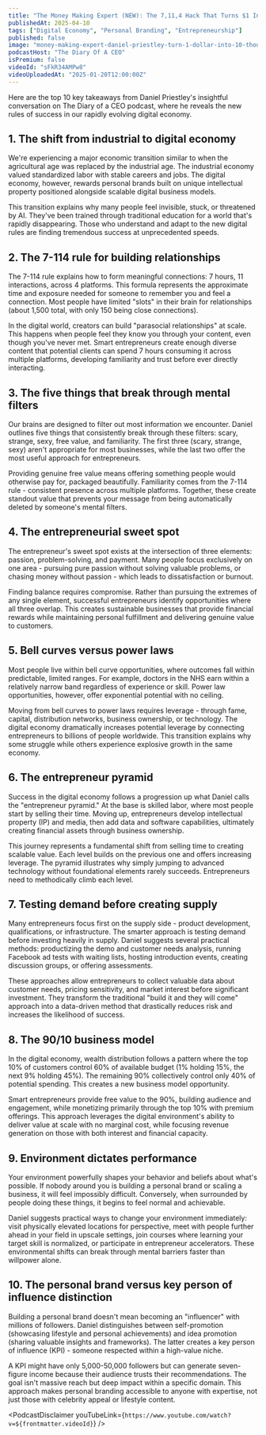 ```yaml
---
title: "The Money Making Expert (NEW): The 7,11,4 Hack That Turns $1 Into $10K Per Month! Daniel Priestley"
publishedAt: 2025-04-10
tags: ["Digital Economy", "Personal Branding", "Entrepreneurship"]
published: false
image: "money-making-expert-daniel-priestley-turn-1-dollar-into-10-thousand-dollar-per-month.jpg"
podcastHost: "The Diary Of A CEO"
isPremium: false
videoId: "sFkR34AMPw8"
videoUploadedAt: "2025-01-20T12:00:00Z"
---
```



<PodcastSummaryPageLayout frontmatter={frontmatter}>

Here are the top 10 key takeaways from Daniel Priestley's insightful conversation on The Diary of a CEO podcast, where he reveals the new rules of success in our rapidly evolving digital economy.

## 1. The shift from industrial to digital economy

We're experiencing a major economic transition similar to when the agricultural age was replaced by the industrial age. The industrial economy valued standardized labor with stable careers and jobs. The digital economy, however, rewards personal brands built on unique intellectual property positioned alongside scalable digital business models.

This transition explains why many people feel invisible, stuck, or threatened by AI. They've been trained through traditional education for a world that's rapidly disappearing. Those who understand and adapt to the new digital rules are finding tremendous success at unprecedented speeds.

## 2. The 7-114 rule for building relationships

The 7-114 rule explains how to form meaningful connections: 7 hours, 11 interactions, across 4 platforms. This formula represents the approximate time and exposure needed for someone to remember you and feel a connection. Most people have limited "slots" in their brain for relationships (about 1,500 total, with only 150 being close connections).

In the digital world, creators can build "parasocial relationships" at scale. This happens when people feel they know you through your content, even though you've never met. Smart entrepreneurs create enough diverse content that potential clients can spend 7 hours consuming it across multiple platforms, developing familiarity and trust before ever directly interacting.

## 3. The five things that break through mental filters

Our brains are designed to filter out most information we encounter. Daniel outlines five things that consistently break through these filters: scary, strange, sexy, free value, and familiarity. The first three (scary, strange, sexy) aren't appropriate for most businesses, while the last two offer the most useful approach for entrepreneurs.

Providing genuine free value means offering something people would otherwise pay for, packaged beautifully. Familiarity comes from the 7-114 rule - consistent presence across multiple platforms. Together, these create standout value that prevents your message from being automatically deleted by someone's mental filters.

## 4. The entrepreneurial sweet spot

The entrepreneur's sweet spot exists at the intersection of three elements: passion, problem-solving, and payment. Many people focus exclusively on one area - pursuing pure passion without solving valuable problems, or chasing money without passion - which leads to dissatisfaction or burnout.

Finding balance requires compromise. Rather than pursuing the extremes of any single element, successful entrepreneurs identify opportunities where all three overlap. This creates sustainable businesses that provide financial rewards while maintaining personal fulfillment and delivering genuine value to customers.

## 5. Bell curves versus power laws

Most people live within bell curve opportunities, where outcomes fall within predictable, limited ranges. For example, doctors in the NHS earn within a relatively narrow band regardless of experience or skill. Power law opportunities, however, offer exponential potential with no ceiling.

Moving from bell curves to power laws requires leverage - through fame, capital, distribution networks, business ownership, or technology. The digital economy dramatically increases potential leverage by connecting entrepreneurs to billions of people worldwide. This transition explains why some struggle while others experience explosive growth in the same economy.

## 6. The entrepreneur pyramid

Success in the digital economy follows a progression up what Daniel calls the "entrepreneur pyramid." At the base is skilled labor, where most people start by selling their time. Moving up, entrepreneurs develop intellectual property (IP) and media, then add data and software capabilities, ultimately creating financial assets through business ownership.

This journey represents a fundamental shift from selling time to creating scalable value. Each level builds on the previous one and offers increasing leverage. The pyramid illustrates why simply jumping to advanced technology without foundational elements rarely succeeds. Entrepreneurs need to methodically climb each level.

## 7. Testing demand before creating supply

Many entrepreneurs focus first on the supply side - product development, qualifications, or infrastructure. The smarter approach is testing demand before investing heavily in supply. Daniel suggests several practical methods: productizing the demo and customer needs analysis, running Facebook ad tests with waiting lists, hosting introduction events, creating discussion groups, or offering assessments.

These approaches allow entrepreneurs to collect valuable data about customer needs, pricing sensitivity, and market interest before significant investment. They transform the traditional "build it and they will come" approach into a data-driven method that drastically reduces risk and increases the likelihood of success.

## 8. The 90/10 business model

In the digital economy, wealth distribution follows a pattern where the top 10% of customers control 60% of available budget (1% holding 15%, the next 9% holding 45%). The remaining 90% collectively control only 40% of potential spending. This creates a new business model opportunity.

Smart entrepreneurs provide free value to the 90%, building audience and engagement, while monetizing primarily through the top 10% with premium offerings. This approach leverages the digital environment's ability to deliver value at scale with no marginal cost, while focusing revenue generation on those with both interest and financial capacity.

## 9. Environment dictates performance

Your environment powerfully shapes your behavior and beliefs about what's possible. If nobody around you is building a personal brand or scaling a business, it will feel impossibly difficult. Conversely, when surrounded by people doing these things, it begins to feel normal and achievable.

Daniel suggests practical ways to change your environment immediately: visit physically elevated locations for perspective, meet with people further ahead in your field in upscale settings, join courses where learning your target skill is normalized, or participate in entrepreneur accelerators. These environmental shifts can break through mental barriers faster than willpower alone.

## 10. The personal brand versus key person of influence distinction

Building a personal brand doesn't mean becoming an "influencer" with millions of followers. Daniel distinguishes between self-promotion (showcasing lifestyle and personal achievements) and idea promotion (sharing valuable insights and frameworks). The latter creates a key person of influence (KPI) - someone respected within a high-value niche.

A KPI might have only 5,000-50,000 followers but can generate seven-figure income because their audience trusts their recommendations. The goal isn't massive reach but deep impact within a specific domain. This approach makes personal branding accessible to anyone with expertise, not just those with celebrity appeal or lifestyle content.

<PodcastDisclaimer
  youTubeLink={`https://www.youtube.com/watch?v=${frontmatter.videoId}`}
/>

</PodcastSummaryPageLayout>
